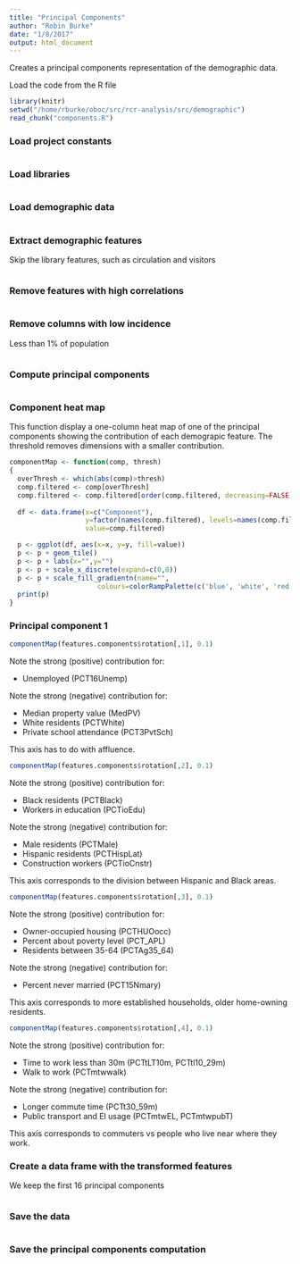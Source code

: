 ```yaml
---
title: "Principal Components"
author: "Robin Burke"
date: "1/8/2017"
output: html_document
---
```


Creates a principal components representation of the demographic data.

Load the code from the R file

```r
library(knitr)
setwd("/home/rburke/oboc/src/rcr-analysis/src/demographic")
read_chunk("components.R")
```

### Load project constants

```r
```

### Load libraries

```r
```

### Load demographic data

```r
```

### Extract demographic features

Skip the library features, such as circulation and visitors

```r
```

### Remove features with high correlations

```r
```

### Remove columns with low incidence

Less than 1% of population

```r
```

### Compute principal components

```r
```

### Component heat map

This function display a one-column heat map of one of the principal components
showing the contribution of each demograpic feature. The threshold removes
dimensions with a smaller contribution.

```r
componentMap <- function(comp, thresh)
{
  overThresh <- which(abs(comp)>thresh)
  comp.filtered <- comp[overThresh]
  comp.filtered <- comp.filtered[order(comp.filtered, decreasing=FALSE)]
  
  df <- data.frame(x=c("Component"),
                   y=factor(names(comp.filtered), levels=names(comp.filtered)),
                   value=comp.filtered)

  p <- ggplot(df, aes(x=x, y=y, fill=value))
  p <- p + geom_tile()
  p <- p + labs(x="",y="")
  p <- p + scale_x_discrete(expand=c(0,0))
  p <- p + scale_fill_gradientn(name="",
                      colours=colorRampPalette(c('blue', 'white', 'red'))(12))
  print(p)
}
```

### Principal component 1

```r
componentMap(features.components$rotation[,1], 0.1)
```

Note the strong (positive) contribution for:

- Unemployed (PCT16Unemp)

Note the strong (negative) contribution for:

- Median property value (MedPV)
- White residents (PCTWhite)
- Private school attendance (PCT3PvtSch)

This axis has to do with affluence.

```r
componentMap(features.components$rotation[,2], 0.1)
```

Note the strong (positive) contribution for:

- Black residents (PCTBlack)
- Workers in education (PCTioEdu)

Note the strong (negative) contribution for:

- Male residents (PCTMale)
- Hispanic residents (PCTHispLat)
- Construction workers (PCTioCnstr)

This axis corresponds to the division between Hispanic and Black areas.

```r
componentMap(features.components$rotation[,3], 0.1)
```

Note the strong (positive) contribution for:

- Owner-occupied housing (PCTHUOocc)
- Percent about poverty level (PCT_APL)
- Residents between 35-64 (PCTAg35_64)

Note the strong (negative) contribution for:

- Percent never married (PCT15Nmary)

This axis corresponds to more established households, older home-owning residents.

```r
componentMap(features.components$rotation[,4], 0.1)
```

Note the strong (positive) contribution for:

- Time to work less than 30m (PCTtLT10m, PCTtl10_29m)
- Walk to work (PCTmtwwalk)

Note the strong (negative) contribution for:

- Longer commute time (PCTt30_59m)
- Public transport and El usage (PCTmtwEL, PCTmtwpubT)

This axis corresponds to commuters vs people who live near where they work.

### Create a data frame with the transformed features

We keep the first 16 principal components

```r
```

### Save the data

```r
```

### Save the principal components computation

```r
```

